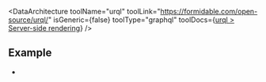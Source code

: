 
<DataArchitecture
  toolName="urql"
  toolLink="https://formidable.com/open-source/urql/"
  isGeneric={false}
  toolType="graphql"
  toolDocs={<a href="https://formidable.com/open-source/urql/docs/advanced/server-side-rendering/">urql &gt; Server-side rendering</a>}
/>

## Example
 - <Example timestamp="2024.10" repo="brillout/vike-with-urql" />
